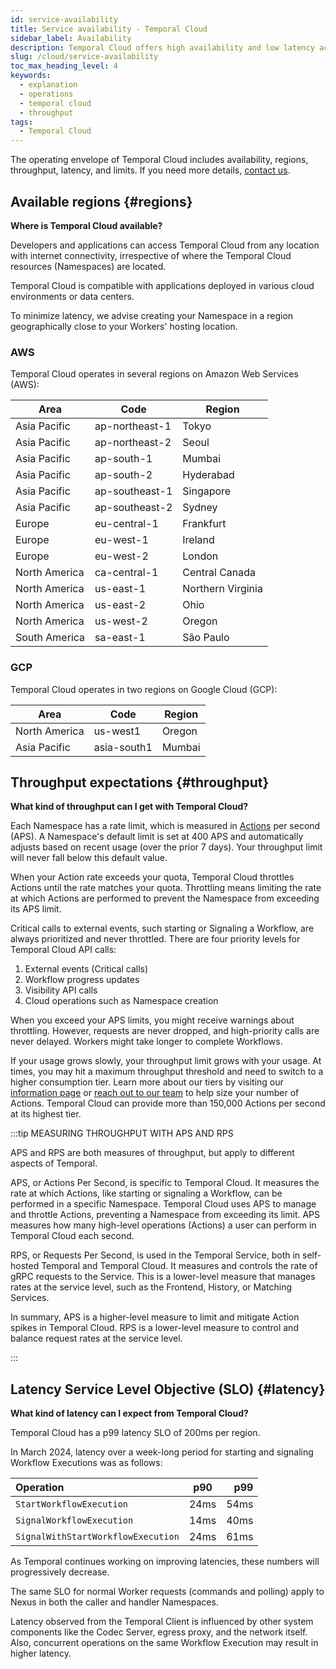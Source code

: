 ```yaml
---
id: service-availability
title: Service availability - Temporal Cloud
sidebar_label: Availability
description: Temporal Cloud offers high availability and low latency across multiple cloud provider regions with adjustable throughput limits and robust latency targets. Contact us for more details.
slug: /cloud/service-availability
toc_max_heading_level: 4
keywords:
  - explanation
  - operations
  - temporal cloud
  - throughput
tags:
  - Temporal Cloud
---
```


The operating envelope of Temporal Cloud includes availability, regions, throughput, latency, and limits.
If you need more details, [contact us](https://pages.temporal.io/contact-us).

## Available regions {#regions}

**Where is Temporal Cloud available?**

Developers and applications can access Temporal Cloud from any location with internet connectivity, irrespective of where the Temporal Cloud resources (Namespaces) are located.

Temporal Cloud is compatible with applications deployed in various cloud environments or data centers.

To minimize latency, we advise creating your Namespace in a region geographically close to your Workers' hosting location.

### AWS

Temporal Cloud operates in several regions on Amazon Web Services (AWS):

| Area          | Code           | Region            |
| ------------- | -------------- | ----------------- |
| Asia Pacific  | ap-northeast-1 | Tokyo             |
| Asia Pacific  | ap-northeast-2 | Seoul             |
| Asia Pacific  | ap-south-1     | Mumbai            |
| Asia Pacific  | ap-south-2     | Hyderabad         |
| Asia Pacific  | ap-southeast-1 | Singapore         |
| Asia Pacific  | ap-southeast-2 | Sydney            |
| Europe        | eu-central-1   | Frankfurt         |
| Europe        | eu-west-1      | Ireland           |
| Europe        | eu-west-2      | London            |
| North America | ca-central-1   | Central Canada    |
| North America | us-east-1      | Northern Virginia |
| North America | us-east-2      | Ohio              |
| North America | us-west-2      | Oregon            |
| South America | sa-east-1      | São Paulo         |

### GCP

Temporal Cloud operates in two regions on Google Cloud (GCP):

| Area          | Code        | Region |
| ------------- | ----------- | ------ |
| North America | us-west1    | Oregon |
| Asia Pacific  | asia-south1 | Mumbai |

## Throughput expectations {#throughput}

**What kind of throughput can I get with Temporal Cloud?**

Each Namespace has a rate limit, which is measured in [Actions](/cloud/pricing#action) per second (APS).
A Namespace's default limit is set at 400 APS and automatically adjusts based on recent usage (over the prior 7 days).
Your throughput limit will never fall below this default value.

When your Action rate exceeds your quota, Temporal Cloud throttles Actions until the rate matches your quota.
Throttling means limiting the rate at which Actions are performed to prevent the Namespace from exceeding its APS limit.

Critical calls to external events, such starting or Signaling a Workflow, are always prioritized and never throttled.
There are four priority levels for Temporal Cloud API calls:

1. External events (Critical calls)
2. Workflow progress updates
3. Visibility API calls
4. Cloud operations such as Namespace creation

When you exceed your APS limits, you might receive warnings about throttling.
However, requests are never dropped, and high-priority calls are never delayed.
Workers might take longer to complete Workflows.

If your usage grows slowly, your throughput limit grows with your usage.
At times, you may hit a maximum throughput threshold and need to switch to a higher consumption tier.
Learn more about our tiers by visiting our [information page](/cloud/pricing#action) or [reach out to our team](https://pages.temporal.io/contact-us) to help size your number of Actions.
Temporal Cloud can provide more than 150,000 Actions per second at its highest tier.

:::tip MEASURING THROUGHPUT WITH APS AND RPS

APS and RPS are both measures of throughput, but apply to different aspects of Temporal.

APS, or Actions Per Second, is specific to Temporal Cloud.
It measures the rate at which Actions, like starting or signaling a Workflow, can be performed in a specific Namespace.
Temporal Cloud uses APS to manage and throttle Actions, preventing a Namespace from exceeding its limit.
APS measures how many high-level operations (Actions) a user can perform in Temporal Cloud each second.

RPS, or Requests Per Second, is used in the Temporal Service, both in self-hosted Temporal and Temporal Cloud.
It measures and controls the rate of gRPC requests to the Service.
This is a lower-level measure that manages rates at the service level, such as the Frontend, History, or Matching Services.

In summary, APS is a higher-level measure to limit and mitigate Action spikes in Temporal Cloud.
RPS is a lower-level measure to control and balance request rates at the service level.

:::

## Latency Service Level Objective (SLO) {#latency}

**What kind of latency can I expect from Temporal Cloud?**

Temporal Cloud has a p99 latency SLO of 200ms per region.

In March 2024, latency over a week-long period for starting and signaling Workflow Executions was as follows:

| Operation                          | p90  |  p99 |
| :--------------------------------- | :--: | ---: |
| `StartWorkflowExecution`           | 24ms | 54ms |
| `SignalWorkflowExecution`          | 14ms | 40ms |
| `SignalWithStartWorkflowExecution` | 24ms | 61ms |

As Temporal continues working on improving latencies, these numbers will progressively decrease.

The same SLO for normal Worker requests (commands and polling) apply to Nexus in both the caller and handler Namespaces.

Latency observed from the Temporal Client is influenced by other system components like the Codec Server, egress proxy, and the network itself.
Also, concurrent operations on the same Workflow Execution may result in higher latency.
